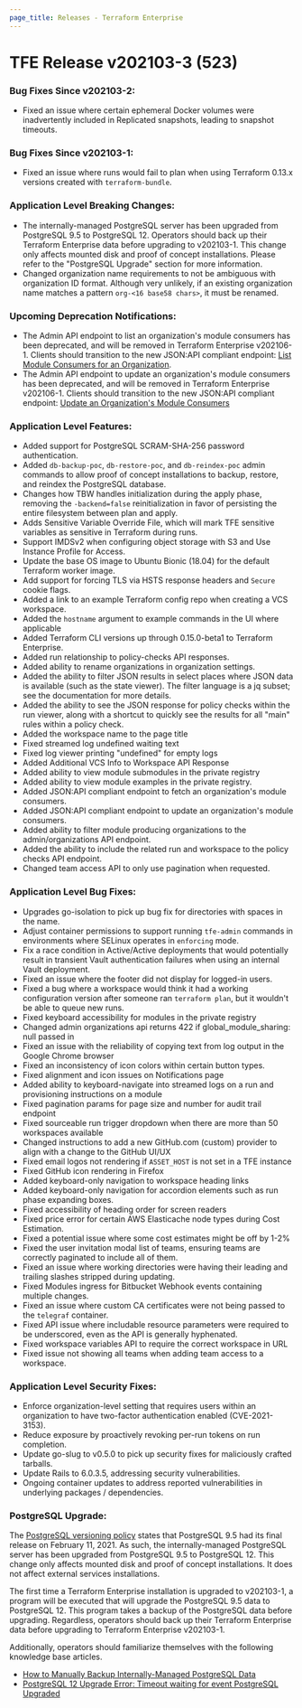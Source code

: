 ```yaml
---
page_title: Releases - Terraform Enterprise
---
```


# TFE Release v202103-3 (523)

### Bug Fixes Since v202103-2:

* Fixed an issue where certain ephemeral Docker volumes were inadvertently included in Replicated snapshots, leading to snapshot timeouts.

### Bug Fixes Since v202103-1:

* Fixed an issue where runs would fail to plan when using Terraform 0.13.x versions created with `terraform-bundle`.

### Application Level Breaking Changes:

* The internally-managed PostgreSQL server has been upgraded from PostgreSQL 9.5 to PostgreSQL 12. Operators should back up their Terraform Enterprise data before upgrading to v202103-1. This change only affects mounted disk and proof of concept installations. Please refer to the "PostgreSQL Upgrade" section for more information.
* Changed organization name requirements to not be ambiguous with organization ID format. Although very unlikely, if an existing organization name matches a pattern `org-<16 base58 chars>`, it must be renamed.

### Upcoming Deprecation Notifications:

* The Admin API endpoint to list an organization's module consumers has been deprecated, and will be removed in Terraform Enterprise v202106-1. Clients should transition to the new JSON:API compliant endpoint: [List Module Consumers for an Organization](/cloud-docs/api-docs/admin/organizations#list-module-consumers-for-an-organization).
* The Admin API endpoint to update an organization's module consumers has been deprecated, and will be removed in Terraform Enterprise v202106-1. Clients should transition to the new JSON:API compliant endpoint: [Update an Organization's Module Consumers](/cloud-docs/api-docs/admin/organizations#update-an-organization-39-s-module-consumers)

### Application Level Features:

* Added support for PostgreSQL SCRAM-SHA-256 password authentication.
* Added `db-backup-poc`, `db-restore-poc`, and `db-reindex-poc` admin commands to allow proof of concept installations to backup, restore, and reindex the PostgreSQL database.
* Changes how TBW handles initialization during the apply phase, removing the `-backend=false` reinitialization in favor of persisting the entire filesystem between plan and apply.
* Adds Sensitive Variable Override File, which will mark TFE sensitive variables as sensitive in Terraform during runs.
* Support IMDSv2 when configuring object storage with S3 and Use Instance Profile for Access.
* Update the base OS image to Ubuntu Bionic (18.04) for the default Terraform worker image.
* Add support for forcing TLS via HSTS response headers and `Secure` cookie flags.
* Added a link to an example Terraform config repo when creating a VCS workspace.
* Added the `hostname` argument to example commands in the UI where applicable
* Added Terraform CLI versions up through 0.15.0-beta1 to Terraform Enterprise.
* Added run relationship to policy-checks API responses.
* Added ability to rename organizations in organization settings.
* Added the ability to filter JSON results in select places where JSON data is available (such as the state viewer). The filter language is a jq subset; see the documentation for more details.
* Added the ability to see the JSON response for policy checks within the run viewer, along with a shortcut to quickly see the results for all "main" rules within a policy check.
* Added the workspace name to the page title
* Fixed streamed log undefined waiting text
* Fixed log viewer printing "undefined" for empty logs
* Added Additional VCS Info to Workspace API Response
* Added ability to view module submodules in the private registry
* Added ability to view module examples in the private registry.
* Added JSON:API compliant endpoint to fetch an organization's module consumers.
* Added JSON:API compliant endpoint to update an organization's module consumers.
* Added ability to filter module producing organizations to the admin/organizations API endpoint.
* Added the ability to include the related run and workspace to the policy checks API endpoint.
* Changed team access API to only use pagination when requested.

### Application Level Bug Fixes:

* Upgrades go-isolation to pick up bug fix for directories with spaces in the name.
* Adjust container permissions to support running `tfe-admin` commands in environments where SELinux operates in `enforcing` mode.
* Fix a race condition in Active/Active deployments that would potentially result in transient Vault authentication failures when using an internal Vault deployment.
* Fixed an issue where the footer did not display for logged-in users.
* Fixed a bug where a workspace would think it had a working configuration version after someone ran `terraform plan`, but it wouldn't be able to queue new runs.
* Fixed keyboard accessibility for modules in the private registry
* Changed admin organizations api returns 422 if global_module_sharing: null passed in
* Fixed an issue with the reliability of copying text from log output in the Google Chrome browser
* Fixed an inconsistency of icon colors within certain button types.
* Fixed alignment and icon issues on Notifications page
* Added ability to keyboard-navigate into streamed logs on a run and provisioning instructions on a module
* Fixed pagination params for page size and number for audit trail endpoint
* Fixed sourceable run trigger dropdown when there are more than 50 workspaces available
* Changed instructions to add a new GitHub.com (custom) provider to align with a change to the GitHub UI/UX
* Fixed email logos not rendering if `ASSET_HOST` is not set in a TFE instance
* Fixed GitHub icon rendering in Firefox
* Added keyboard-only navigation to workspace heading links
* Added keyboard-only navigation for accordion elements such as run phase expanding boxes.
* Fixed accessibility of heading order for screen readers
* Fixed price error for certain AWS Elasticache node types during Cost Estimation.
* Fixed a potential issue where some cost estimates might be off by 1-2%
* Fixed the user invitation modal list of teams, ensuring teams are correctly paginated to include all of them.
* Fixed an issue where working directories were having their leading and trailing slashes stripped during updating.
* Fixed Modules ingress for Bitbucket Webhook events containing multiple changes.
* Fixed an issue where custom CA certificates were not being passed to the `telegraf` container.
* Fixed API issue where includable resource parameters were required to be underscored, even as the API is generally hyphenated.
* Fixed workspace variables API to require the correct workspace in URL
* Fixed issue not showing all teams when adding team access to a workspace.

### Application Level Security Fixes:

* Enforce organization-level setting that requires users within an organization to have two-factor authentication enabled (CVE-2021-3153).
* Reduce exposure by proactively revoking per-run tokens on run completion.
* Update go-slug to v0.5.0 to pick up security fixes for maliciously crafted tarballs.
* Update Rails to 6.0.3.5, addressing security vulnerabilities.
* Ongoing container updates to address reported vulnerabilities in underlying packages / dependencies.

### PostgreSQL Upgrade:

The [PostgreSQL versioning policy](https://www.postgresql.org/support/versioning/) states that PostgreSQL 9.5 had its final release on February 11, 2021. As such, the internally-managed PostgreSQL server has been upgraded from PostgreSQL 9.5 to PostgreSQL 12. This change only affects mounted disk and proof of concept installations. It does not affect external services installations.

The first time a Terraform Enterprise installation is upgraded to v202103-1, a program will be executed that will upgrade the PostgreSQL 9.5 data to PostgreSQL 12. This program takes a backup of the PostgreSQL data before upgrading. Regardless, operators should back up their Terraform Enterprise data before upgrading to Terraform Enterprise v202103-1.

Additionally, operators should familiarize themselves with the following knowledge base articles.

* [How to Manually Backup Internally-Managed PostgreSQL Data](https://support.hashicorp.com/hc/en-us/articles/1500003527861)
* [PostgreSQL 12 Upgrade Error: Timeout waiting for event PostgreSQL Upgraded](https://support.hashicorp.com/hc/en-us/articles/1500003501501)
